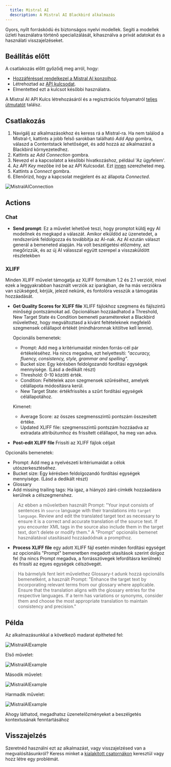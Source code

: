 ```yaml
---
  title: Mistral AI
  description: A Mistral AI Blackbird alkalmazás
---
```


<LinkCard title="View on Github" target="_blank" href="https://github.com/bb-io/MistralAI" icon="github" />

Gyors, nyílt forráskódú és biztonságos nyelvi modellek. Segíti a modellek üzleti használatra történő specializálását, kihasználva a privát adatokat és a használati visszajelzéseket.

## Beállítás előtt

A csatlakozás előtt győződj meg arról, hogy:

- [Hozzáféréssel rendelkezel a Mistral AI konzolhoz](https://console.mistral.ai/).
- Létrehoztad az [API kulcsodat](https://console.mistral.ai/api-keys/).
- Elmentetted ezt a kulcsot későbbi használatra.

A Mistral AI API Kulcs létrehozásáról és a regisztrációs folyamatról [teljes útmutatót](https://docs.mindmac.app/how-to.../add-api-key/create-mistral-ai-api-key) találsz.

## Csatlakozás 

1. Navigálj az alkalmazásokhoz és keress rá a Mistral-ra. Ha nem találod a Mistral-t, kattints a jobb felső sarokban található _Add App_ gombra, válaszd a Contentstack lehetőséget, és add hozzá az alkalmazást a Blackbird környezetedhez.
2. Kattints az _Add Connection_ gombra.
3. Nevezd el a kapcsolatot a későbbi hivatkozáshoz, például 'Az ügyfelem'.
4. Az _API Key_ mezőbe írd be az API Kulcsodat. Ezt [innen](https://console.mistral.ai/api-keys/) szerezheted meg.
5. Kattints a _Connect_ gombra.
6. Ellenőrizd, hogy a kapcsolat megjelent és az állapota _Connected_.

![MistralAIConnection](https://raw.githubusercontent.com/bb-io/MistralAI/main/image/README/MistralAIConnection.png)

## Actions

### Chat

- **Send prompt**: Ez a művelet lehetővé teszi, hogy promptot küldj egy AI modellnek és megkapd a válaszát. Amikor elküldöd az üzenetedet, a rendszerünk feldolgozza és továbbítja az AI-nak. Az AI ezután választ generál a bemeneted alapján. Ha volt beszélgetési előzmény, azt megőrizzük, és az új AI válasszal együtt szerepel a visszaküldött részletekben

### XLIFF

Minden XLIFF művelet támogatja az XLIFF formátum 1.2 és 2.1 verzióit, mivel ezek a leggyakrabban használt verziók az iparágban, de ha más verziókra van szükséged, kérjük, jelezd nekünk, és fontolóra vesszük a támogatás hozzáadását.

- **Get Quality Scores for XLIFF file** XLIFF fájlokhoz szegmens és fájlszintű minőségi pontszámokat ad. Opcionálisan hozzáadhatod a Threshold, New Target State és Condition bemeneti paramétereket a Blackbird művelethez, hogy megváltoztasd a kívánt feltételeknek megfelelő szegmensek célállapot értékét (mindháromnak kitöltve kell lennie).

  Opcionális bemenetek:
    - Prompt: Add meg a kritériumaidat minden forrás-cél pár értékeléséhez. Ha nincs megadva, ezt helyettesíti: _"accuracy, fluency, consistency, style, grammar and spelling"_.
    - Bucket size: Egy kérésben feldolgozandó fordítási egységek mennyisége. (Lásd a dedikált részt)
    - Threshold: 0-10 közötti érték.
    - Condition: Feltételek azon szegmensek szűréséhez, amelyek célállapota módosításra kerül.
    - New Target State: értékfrissítés a szűrt fordítási egységek célállapotához.

  Kimenet:
    - Average Score: az összes szegmensszintű pontszám összesített értéke.
    - Updated XLIFF file: szegmensszintű pontszám hozzáadva az extradata attribútumhoz és frissített célállapot, ha meg van adva.

- **Post-edit XLIFF file** Frissíti az XLIFF fájlok céljait

Opcionális bemenetek:
- Prompt: Add meg a nyelvészeti kritériumaidat a célok utószerkesztéséhez.
- Bucket size: Egy kérésben feldolgozandó fordítási egységek mennyisége. (Lásd a dedikált részt)
- Glossary
- Add missing trailing tags: Ha igaz, a hiányzó záró címkék hozzáadásra kerülnek a célszegmenshez.

> Az ebben a műveletben használt Prompt: "Your input consists of sentences in `source` language with their translations into `target language`. Review and edit the translated target text as necessary to ensure it is a correct and accurate translation of the source text. If you encounter XML tags in the source also include them in the target text, don't delete or modify them." A "Prompt" opcionális bemenet használatával utasításaid hozzáadódnak a prompthoz.

- **Process XLIFF file** egy adott XLIFF fájl esetén minden fordítási egységet az opcionális "Prompt" bemenetben megadott utasítások szerint dolgoz fel (ha nincs Prompt megadva, a forrásszövegek lefordításra kerülnek) és frissíti az egyes egységek célszövegét.

> Ha bármelyik fent leírt művelethez Glossary-t adunk hozzá opcionális bemenetként, a használt Prompt: "Enhance the target text by incorporating relevant terms from our glossary where applicable. Ensure that the translation aligns with the glossary entries for the respective languages. If a term has variations or synonyms, consider them and choose the most appropriate translation to maintain consistency and precision."

## Példa

Az alkalmazásunkkal a következő madarat építheted fel:

![MistralAIExample](https://raw.githubusercontent.com/bb-io/MistralAI/main/image/README/MistralAIExample.png)

Első művelet:

![MistralAIExample](https://raw.githubusercontent.com/bb-io/MistralAI/main/image/README/MistralAIExample-1-action.png)

Második művelet:

![MistralAIExample](https://raw.githubusercontent.com/bb-io/MistralAI/main/image/README/MistralAIExample-2-action.png)

Harmadik művelet:

![MistralAIExample](https://raw.githubusercontent.com/bb-io/MistralAI/main/image/README/MistralAIExample-3-action.png)

Ahogy láthatod, megadhatsz üzenetelőzményeket a beszélgetés kontextusának fenntartásához

## Visszajelzés

Szeretnéd használni ezt az alkalmazást, vagy visszajelzésed van a megvalósításunkról? Keress minket a [kialakított csatornákon](https://www.blackbird.io/) keresztül vagy hozz létre egy problémát.